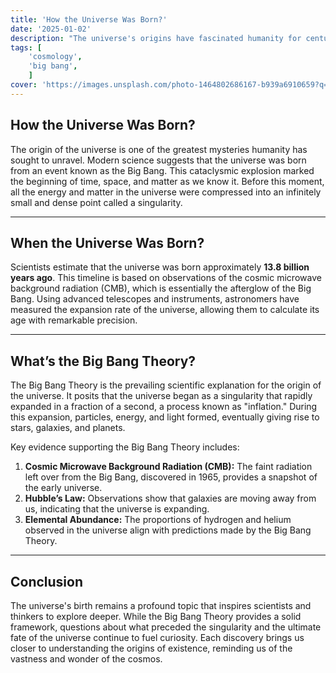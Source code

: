 ```yaml
---
title: 'How the Universe Was Born?'
date: '2025-01-02'
description: "The universe's origins have fascinated humanity for centuries. From ancient myths to cutting-edge scientific theories, understanding how the universe came into existence has always been a central question for explorers and thinkers alike. This article dives into the Big Bang Theory, the most widely accepted explanation for the universe's birth."
tags: [
	'cosmology',
	'big bang',
	]
cover: 'https://images.unsplash.com/photo-1464802686167-b939a6910659?q=80&w=2350&auto=format&fit=crop&ixlib=rb-4.0.3&ixid=M3wxMjA3fDB8MHxwaG90by1wYWdlfHx8fGVufDB8fHx8fA%3D%3D'
---
```


## **How the Universe Was Born?**  
The origin of the universe is one of the greatest mysteries humanity has sought to unravel. Modern science suggests that the universe was born from an event known as the Big Bang. This cataclysmic explosion marked the beginning of time, space, and matter as we know it. Before this moment, all the energy and matter in the universe were compressed into an infinitely small and dense point called a singularity.

---

## **When the Universe Was Born?**  
Scientists estimate that the universe was born approximately **13.8 billion years ago**. This timeline is based on observations of the cosmic microwave background radiation (CMB), which is essentially the afterglow of the Big Bang. Using advanced telescopes and instruments, astronomers have measured the expansion rate of the universe, allowing them to calculate its age with remarkable precision.

---

## **What’s the Big Bang Theory?**  
The Big Bang Theory is the prevailing scientific explanation for the origin of the universe. It posits that the universe began as a singularity that rapidly expanded in a fraction of a second, a process known as "inflation." During this expansion, particles, energy, and light formed, eventually giving rise to stars, galaxies, and planets.

Key evidence supporting the Big Bang Theory includes:  
1. **Cosmic Microwave Background Radiation (CMB):** The faint radiation left over from the Big Bang, discovered in 1965, provides a snapshot of the early universe.  
2. **Hubble’s Law:** Observations show that galaxies are moving away from us, indicating that the universe is expanding.  
3. **Elemental Abundance:** The proportions of hydrogen and helium observed in the universe align with predictions made by the Big Bang Theory.

---

## **Conclusion**  
The universe's birth remains a profound topic that inspires scientists and thinkers to explore deeper. While the Big Bang Theory provides a solid framework, questions about what preceded the singularity and the ultimate fate of the universe continue to fuel curiosity. Each discovery brings us closer to understanding the origins of existence, reminding us of the vastness and wonder of the cosmos.
